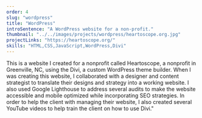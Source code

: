 ```yaml
---
order: 4
slug: "wordpress"
title: "WordPress"
introSentence: "A WordPress website for a non-profit."
thumbnail: "../../images/projects/wordpress/heartoscope.org.jpg"
projectLinks: "https://heartoscope.org/"
skills: "HTML,CSS,JavaScript,WordPress,Divi"
---
```


This is a website I created for a nonprofit called Heartoscope, a nonprofit in Greenville, NC, using the Divi, a custom WordPress theme builder. When I was creating this website, I collaborated with a designer and content strategist to translate their designs and strategy into a working website. I also used Google Lighthouse to address several audits to make the website accessible and mobile optimized while incorporating SEO strategies. In order to help the client with managing their website, I also created several YouTube videos to help train the client on how to use Divi."
